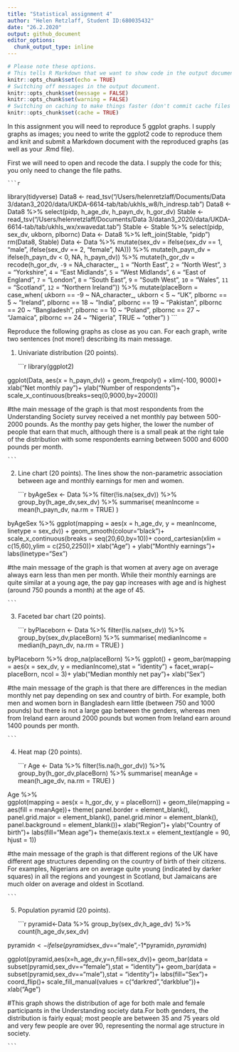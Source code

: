 ```yaml
---
title: "Statistical assignment 4"
author: "Helen Retzlaff, Student ID:680035432"
date: "26.2.2020"
output: github_document
editor_options: 
  chunk_output_type: inline
---
```


```r
# Please note these options.
# This tells R Markdown that we want to show code in the output document.
knitr::opts_chunk$set(echo = TRUE)
# Switching off messages in the output document. 
knitr::opts_chunk$set(message = FALSE)
knitr::opts_chunk$set(warning = FALSE)
# Switching on caching to make things faster (don't commit cache files on Github).
knitr::opts_chunk$set(cache = TRUE)
```

In this assignment you will need to reproduce 5 ggplot graphs. I supply graphs as images; you need to write the ggplot2 code to reproduce them and knit and submit a Markdown document with the reproduced graphs (as well as your .Rmd file).

First we will need to open and recode the data. I supply the code for this; you only need to change the file paths.

    ```r
library(tidyverse)
Data8 <- read_tsv("/Users/helenretzlaff/Documents/Data 3/datan3_2020/data/UKDA-6614-tab/tab/ukhls_w8/h_indresp.tab")
Data8 <- Data8 %>%
        select(pidp, h_age_dv, h_payn_dv, h_gor_dv)
Stable <- read_tsv("/Users/helenretzlaff/Documents/Data 3/datan3_2020/data/UKDA-6614-tab/tab/ukhls_wx/xwavedat.tab")
Stable <- Stable %>%
        select(pidp, sex_dv, ukborn, plbornc)
Data <- Data8 %>% left_join(Stable, "pidp")
rm(Data8, Stable)
Data <- Data %>%
        mutate(sex_dv = ifelse(sex_dv == 1, "male",
                           ifelse(sex_dv == 2, "female", NA))) %>%
        mutate(h_payn_dv = ifelse(h_payn_dv < 0, NA, h_payn_dv)) %>%
        mutate(h_gor_dv = recode(h_gor_dv,
                         `-9` = NA_character_,
                         `1` = "North East",
                         `2` = "North West",
                         `3` = "Yorkshire",
                         `4` = "East Midlands",
                         `5` = "West Midlands",
                         `6` = "East of England",
                         `7` = "London",
                         `8` = "South East",
                         `9` = "South West",
                         `10` = "Wales",
                         `11` = "Scotland",
                         `12` = "Northern Ireland")) %>%
        mutate(placeBorn = case_when(
                ukborn  == -9 ~ NA_character_,
                ukborn < 5 ~ "UK",
                plbornc == 5 ~ "Ireland",
                plbornc == 18 ~ "India",
                plbornc == 19 ~ "Pakistan",
                plbornc == 20 ~ "Bangladesh",
                plbornc == 10 ~ "Poland",
                plbornc == 27 ~ "Jamaica",
                plbornc == 24 ~ "Nigeria",
                TRUE ~ "other")
        )
    ```

Reproduce the following graphs as close as you can. For each graph, write two sentences (not more!) describing its main message.  

1. Univariate distribution (20 points).

    ```r
    
library(ggplot2)

ggplot(Data,
   aes(x = h_payn_dv)) +
  geom_freqpoly() +
  xlim(-100, 9000)+
    xlab("Net monthly pay")+
    ylab("Number of respondents")+
    scale_x_continuous(breaks=seq(0,9000,by=2000))

#the main message of the graph is that most respondents from the Understanding Society survey received a net monthly pay between 500-2000 pounds. As the monthy pay gets higher, the lower the number of people that earn that much, although there is a small peak at the right tale of the distribution with some respondents earning between 5000 and 6000 pounds per month. 

    ```

2. Line chart (20 points). The lines show the non-parametric association between age and monthly earnings for men and women.

    ```r
    
byAgeSex <- Data %>%
  filter(!is.na(sex_dv)) %>%
  group_by(h_age_dv,sex_dv) %>%
  summarise(
meanIncome = mean(h_payn_dv, na.rm = TRUE)
  )

byAgeSex %>% 
    ggplot(mapping = aes(x = h_age_dv, y = meanIncome, linetype = sex_dv)) +
    geom_smooth(colour="black")+
    scale_x_continuous(breaks = seq(20,60,by=10))+
    coord_cartesian(xlim = c(15,60),ylim = c(250,2250))+
    xlab("Age") +
    ylab("Monthly earnings")+
    labs(linetype="Sex")


#the main message of the graph is that women at avery age on average always earn less than men per month. While their monthly earnings are quite similar at a young age, the pay gap increases with age and is highest (around 750 pounds a month) at the age of 45. 
    
    ```

3. Faceted bar chart (20 points).

    ```r
byPlaceborn <- Data %>%
  filter(!is.na(sex_dv)) %>%
  group_by(sex_dv,placeBorn) %>%
  summarise(
medianIncome = median(h_payn_dv, na.rm = TRUE)
  )

byPlaceborn %>% 
  drop_na(placeBorn) %>% 
 ggplot() + 
  geom_bar(mapping = aes(x = sex_dv, y = medianIncome),stat = "identity") + 
  facet_wrap(~ placeBorn, ncol = 3)+
    ylab("Median monthly net pay")+
    xlab("Sex")

#the main message of the graph is that there are differences in the median monthly net pay depending on sex and country of birth. For example, both men and women born in Bangladesh earn little (between 750 and 1000 pounds) but there is not a large gap between the genders, whereas men from Ireland earn around 2000 pounds but women from Ireland earn around 1400 pounds per month. 
    
    ```

4. Heat map (20 points).

    ```r
Age <- Data %>%
 filter(!is.na(h_gor_dv)) %>%
 group_by(h_gor_dv,placeBorn) %>%
 summarise(
meanAge = mean(h_age_dv, na.rm = TRUE)
  )
    
Age %>%  
  ggplot(mapping = aes(x = h_gor_dv, y = placeBorn)) +
  geom_tile(mapping = aes(fill = meanAge))+
  theme(
  panel.border = element_blank(),  
  panel.grid.major = element_blank(),
  panel.grid.minor = element_blank(),
  panel.background = element_blank())+
  xlab("Region")+
  ylab("Country of birth")+
  labs(fill="Mean age")+
  theme(axis.text.x = element_text(angle = 90, hjust = 1))

#the main message of the graph is that different regions of the UK have different age structures depending on the country of birth of their citizens. For examples, Nigerians are on average quite young (indicated by darker squares) in all the regions and youngest in Scotland, but Jamaicans are much older on average and oldest in Scotland. 
    
    ```
    
5. Population pyramid (20 points).

    ```r
    
pyramid<-Data %>% 
      group_by(sex_dv,h_age_dv) %>% 
      count(h_age_dv,sex_dv)
    
pyramid$n<-ifelse(pyramid$sex_dv=="male",-1*pyramid$n,pyramid$n)

ggplot(pyramid,aes(x=h_age_dv,y=n,fill=sex_dv))+
geom_bar(data = subset(pyramid,sex_dv=="female"),stat = "identity")+
geom_bar(data = subset(pyramid,sex_dv=="male"),stat = "identity")+
labs(fill="Sex")+
coord_flip()+
scale_fill_manual(values = c("darkred","darkblue"))+
xlab("Age")

#This graph shows the distribution of age for both male and female participants in the Understanding society data.For both genders, the distribution is fairly equal; most people are between 35 and 75 years old and very few people are over 90, representing the normal age structure in society. 

    ```